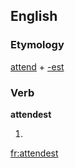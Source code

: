 ==English==

===Etymology===
[[attend]] + [[-est]]

===Verb===
'''attendest'''

# {{context|archaic}} {{second-person singular of|attend}}

[[fr:attendest]]